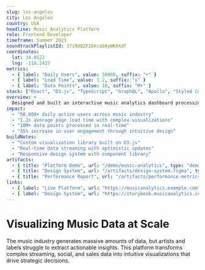 ```yaml
---
slug: los-angeles
city: Los Angeles
country: USA
headline: Music Analytics Platform
role: Frontend Developer
timeframe: Summer 2023
soundtrackPlaylistId: 37i9dQZF1DXca8AyWK6XdT
coordinates:
  lat: 34.0522
  lng: -118.2437
metrics:
  - { label: "Daily Users", value: 50000, suffix: "+" }
  - { label: "Load Time", value: 1.2, suffix: "s" }
  - { label: "Data Points", value: 10, suffix: "M+" }
stack: ["React", "D3.js", "TypeScript", "GraphQL", "Apollo", "Styled Components", "Storybook"]
overview: >
  Designed and built an interactive music analytics dashboard processing 10M+ data points daily, helping artists and labels make data-driven decisions about their music strategy.
impact:
  - "50,000+ daily active users across music industry"
  - "1.2s average page load time with complex visualizations"
  - "10M+ data points processed in real-time"
  - "35% increase in user engagement through intuitive design"
buildNotes:
  - "Custom visualization library built on D3.js"
  - "Real-time data streaming with optimistic updates"
  - "Responsive design system with component library"
artifacts:
  - { title: "Platform Demo", url: "/demo/music-analytics", type: "demo" }
  - { title: "Design System", url: "/artifacts/design-system.figma", type: "design" }
  - { title: "Performance Report", url: "/artifacts/performance-metrics.pdf", type: "document" }
links:
  - { label: "Live Platform", url: "https://musicanalytics.example.com", type: "demo" }
  - { label: "Design System", url: "https://storybook.musicanalytics.com", type: "external" }
---
```


# Visualizing Music Data at Scale

The music industry generates massive amounts of data, but artists and labels struggle to extract actionable insights. This platform transforms complex streaming, social, and sales data into intuitive visualizations that drive strategic decisions.